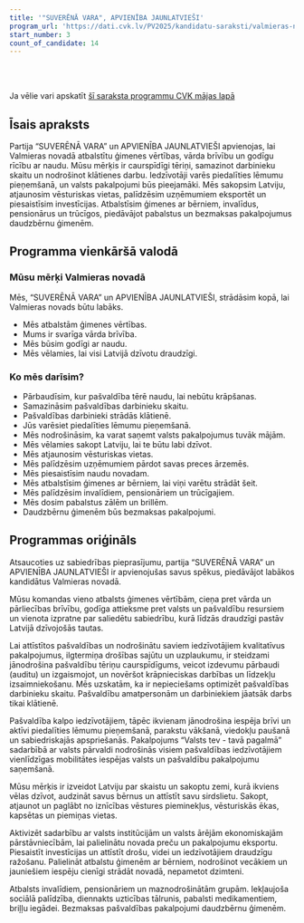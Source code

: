 ```yaml
---
title: '"SUVERĒNĀ VARA", APVIENĪBA JAUNLATVIEŠI'
program_url: 'https://dati.cvk.lv/PV2025/kandidatu-saraksti/valmieras-novads/suverena-vara-apvieniba-jaunlatviesi'
start_number: 3
count_of_candidate: 14
---
```



<Badge text="Ģimenes vērtības" variant="note" size="small" /> <Badge text="Pašvaldību caurspīdīgums" variant="note" size="small" /> <Badge text="Iedzīvotāju līdzdalība" variant="note" size="small" /> <Badge text="Vēstures pieminekļu saglabāšana" variant="note" size="small" /> <Badge text="Atbalsts ģimenēm un sociāli mazaizsargātajiem" variant="note" size="small" />

<br/><br/> 

<Card title='Šis ir mākslīga intelekta ģenerēts apraksts' icon='starlight'>
    Ja vēlie vari apskatīt <a href={frontmatter.program_url} target='_blank'>šī saraksta programmu CVK mājas lapā</a>
    </Card>

## Īsais apraksts

Partija “SUVERĒNĀ VARA” un APVIENĪBA JAUNLATVIEŠI apvienojas, lai Valmieras novadā atbalstītu ģimenes vērtības, vārda brīvību un godīgu rīcību ar naudu. Mūsu mērķis ir caurspīdīgi tēriņi, samazinot darbinieku skaitu un nodrošinot klātienes darbu. Iedzīvotāji varēs piedalīties lēmumu pieņemšanā, un valsts pakalpojumi būs pieejamāki. Mēs sakopsim Latviju, atjaunosim vēsturiskas vietas, palīdzēsim uzņēmumiem eksportēt un piesaistīsim investīcijas. Atbalstīsim ģimenes ar bērniem, invalīdus, pensionārus un trūcīgos, piedāvājot pabalstus un bezmaksas pakalpojumus daudzbērnu ģimenēm.

## Programma vienkāršā valodā

### Mūsu mērķi Valmieras novadā

Mēs, “SUVERĒNĀ VARA” un APVIENĪBA JAUNLATVIEŠI, strādāsim kopā, lai Valmieras novads būtu labāks.

*   Mēs atbalstām ģimenes vērtības.
*   Mums ir svarīga vārda brīvība.
*   Mēs būsim godīgi ar naudu.
*   Mēs vēlamies, lai visi Latvijā dzīvotu draudzīgi.

### Ko mēs darīsim?

*   Pārbaudīsim, kur pašvaldība tērē naudu, lai nebūtu krāpšanas.
*   Samazināsim pašvaldības darbinieku skaitu.
*   Pašvaldības darbinieki strādās klātienē.
*   Jūs varēsiet piedalīties lēmumu pieņemšanā.
*   Mēs nodrošināsim, ka varat saņemt valsts pakalpojumus tuvāk mājām.
*   Mēs vēlamies sakopt Latviju, lai te būtu labi dzīvot.
*   Mēs atjaunosim vēsturiskas vietas.
*   Mēs palīdzēsim uzņēmumiem pārdot savas preces ārzemēs.
*   Mēs piesaistīsim naudu novadam.
*   Mēs atbalstīsim ģimenes ar bērniem, lai viņi varētu strādāt šeit.
*   Mēs palīdzēsim invalīdiem, pensionāriem un trūcīgajiem.
*   Mēs dosim pabalstus zālēm un brillēm.
*   Daudzbērnu ģimenēm būs bezmaksas pakalpojumi.

## Programmas oriģināls

Atsaucoties uz sabiedrības pieprasījumu, partija “SUVERĒNĀ VARA” un APVIENĪBA JAUNLATVIEŠI ir apvienojušas savus spēkus, piedāvājot labākos kandidātus Valmieras novadā.

Mūsu komandas vieno atbalsts ģimenes vērtībām, cieņa pret vārda un pārliecības brīvību, godīga attieksme pret valsts un pašvaldību resursiem un vienota izpratne par saliedētu sabiedrību, kurā līdzās draudzīgi pastāv Latvijā dzīvojošās tautas.

Lai attīstītos pašvaldības un nodrošinātu saviem iedzīvotājiem kvalitatīvus pakalpojumus, ilgtermiņa drošības sajūtu un uzplaukumu, ir steidzami jānodrošina pašvaldību tēriņu caurspīdīgums, veicot izdevumu pārbaudi (auditu) un izgaismojot, un novēršot krāpnieciskas darbības un līdzekļu izsaimniekošanu. Mēs uzskatām, ka ir nepieciešams optimizēt pašvaldības darbinieku skaitu. Pašvaldību amatpersonām un darbiniekiem jāatsāk darbs tikai klātienē.

Pašvaldība kalpo iedzīvotājiem, tāpēc ikvienam jānodrošina iespēja brīvi un aktīvi piedalīties lēmumu pieņemšanā, parakstu vākšanā, viedokļu paušanā un sabiedriskajās apspriešanās. Pakalpojums “Valsts tev - tavā pagalmā” sadarbībā ar valsts pārvaldi nodrošinās visiem pašvaldības iedzīvotājiem vienlīdzīgas mobilitātes iespējas valsts un pašvaldību pakalpojumu saņemšanā.

Mūsu mērķis ir izveidot Latviju par skaistu un sakoptu zemi, kurā ikviens vēlas dzīvot, audzināt savus bērnus un attīstīt savu sirdslietu. Sakopt, atjaunot un paglābt no iznīcības vēstures pieminekļus, vēsturiskās ēkas, kapsētas un piemiņas vietas.

Aktivizēt sadarbību ar valsts institūcijām un valsts ārējām ekonomiskajām pārstāvniecībām, lai palielinātu novada preču un pakalpojumu eksportu. Piesaistīt investīcijas un attīstīt drošu, videi un iedzīvotājiem draudzīgu ražošanu. Palielināt atbalstu ģimenēm ar bērniem, nodrošinot vecākiem un jauniešiem iespēju cienīgi strādāt novadā, nepametot dzimteni.

Atbalsts invalīdiem, pensionāriem un maznodrošinātām grupām. Iekļaujoša sociālā palīdzība, diennakts uzticības tālrunis, pabalsti medikamentiem, briļļu iegādei. Bezmaksas pašvaldības pakalpojumi daudzbērnu ģimenēm.
